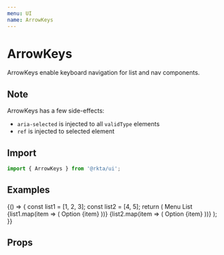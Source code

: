 ```yaml
---
menu: UI
name: ArrowKeys
---
```



# ArrowKeys

ArrowKeys enable keyboard navigation for list and nav components.

## Note

ArrowKeys has a few side-effects:

- `aria-selected` is injected to all `validType` elements
- `ref` is injected to selected element

## Import

```javascript
import { ArrowKeys } from '@rkta/ui';
```

## Examples

<Playground>
  {() => {
    const list1 = [1, 2, 3];
    const list2 = [4, 5];
    return (
      <List rize={1} sans>
        <ArrowKeys vertical>
          <ListTitle>Menu List</ListTitle>
          <Divider horizontalSpace={16} />
          {list1.map(item => (
            <ListButton key={item}>Option {item}</ListButton>
          ))}
          <Divider horizontalSpace={16} />
          {list2.map(item => (
            <ListButton key={item}>Option {item}</ListButton>
          ))}
        </ArrowKeys>
      </List>
    );
  }}
</Playground>

## Props

<Props of={ArrowKeys} />
